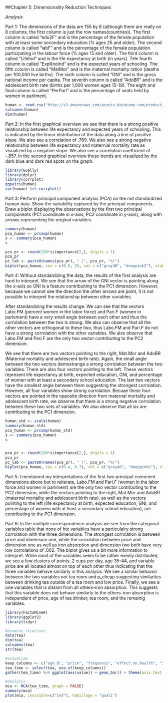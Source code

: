 ##Chapter 5: Dimensionality Reduction Techniques


*Analysis*


Part 1: 
The dimensions of the data are 155 by 8 (although there are really on 8 columns, the first column is just the row names(countries)). The first column is called "edu2F" and is the percentage of the female population with at least some secondary education	(% ages 25 and older). The second column is called "labF" and is the percentage of the female population participating in the labour force (% ages 15 and older). The third column is called "LifeInd" and is the life expectancy at birth (in years). THe fourth column is called "ExpKnoInd" and is the expected years of schooling. The fifth column is called "MatMor" and is the maternal mortality ration (deaths per 100,000 live births). The sixth column is called "GNI" and is the gross national income per capita. The seventh column is called "AdoBR" and is the adolescent birth rate (births per 1,000 women ages 15-19). The eigth and final column is called "PerParl" and is the percentage of seats held by women in parliment. 

```R
human <- read.csv("http://s3.amazonaws.com/assets.datacamp.com/production/course_2218/datasets/human2.txt", sep = ",", header = TRUE)
colnames(human)
dim(human)
```

Part 2:
In the first graphical overview we see that there is a strong positive relationship between life expectancy and expected years of schooling. This is indicated by the linear distribution of the data along a line of positive slope. We also see a correlation of .789. We also see a strong negative relationship between life expectancy and maternial mortality rate as visualized by a negative slope. We also see a correlation coefficient of -.857. In the second graphical overview these trends are visualized by the dark blue and dark red spots on the graph. 
```R
library(GGally)
library(dplyr)
library(corrplot)
ggpairs(human)
cor(human) %>% corrplot()
```

Part 3:
Perform principal component analysis (PCA) on the not standardized human data. Show the variability captured by the principal components. Draw a biplot displaying the observations by the first two principal components (PC1 coordinate in x-axis, PC2 coordinate in y-axis), along with arrows representing the original variables.

```R
summary(human)
pca_human <- prcomp(human)
s <- summary(pca_human)
s

pca_pr <- round(100*s$importance[2,], digits = 1) 
pca_pr
pc_lab <- paste0(names(pca_pr), " (", pca_pr, "%)")
biplot(pca_human, cex = c(0.5, 2), col = c("grey40", "deeppink2"), xlab = pc_lab[1], ylab = pc_lab[2])


```

Part 4: 
Without standardizing the data, the results of the first analysis are hard to interpret. We see that the arrow of the GNI vector is pointing along the x-axis so GNI is a feature contribuiting to the PC1 dimension. However, because we cannot see the direction the other arrows are point, it is not possible to interpret the relationship between other variables. 

After standardizing the results change. We can see that the vectors Labo.FM (percent women in the labor force) and Pari.F (women in parlement) have a very small angle between each other and thus the corrolation between the two is strong. We also can observe that all the other vectors are orthogonal to these two, thus Labo.FM and Pari.F do not have a strong corrolation with the other variables. We also observe that Labo.FM and Pari.F are the only two vector contributing to the PC2 dimension. 

We see that there are two vectors pointing to the right, Mat.Mor and AdoBR (Maternal mortality and adolescent birth rate). Again, the small angle between the two vectors demostrange a strong corrolation between the two variables. There are also four vectors pointing to the left. These vectors represent life expectancy at birth, expected education, GNI, and percentage of women with at least a secondary school education. The last two vectors have the smallest angle between them suggesting the strongest corrolation. However, all four variables show strong corrolation. Becuae these four vectors are pointed in the opposite direction from maternal mortality and adolescent birth rate, we observe that there is a strong negative corrolation between these two sets of variables. We also observe that all six are contributing to the PC1 dimension. 


```R
human_std <- scale(human)
summary(human_std)
pca_human <- prcomp(human_std)
s <- summary(pca_human)
s


pca_pr <- round(100*s$importance[2,], digits = 1) 
pca_pr
pc_lab <- paste0(names(pca_pr), " (", pca_pr, "%)")
biplot(pca_human, cex = c(0.4, 0.7), col = c("grey40", "deeppink2"), xlab = pc_lab[1], ylab = pc_lab[2])
```

Part 5:
I mentioned my interpretations of the first two principal comonent dimensions above but to reiterate, Labo.FM and Pari.F (women in the labor force and women in parliment) are the only two vector contributing to the PC2 dimension, while the vectors pointing to the right, Mat.Mor and AdoBR (maternal mortality and adolescent birth rate), as well as the vectors pointing to the left (life expectancy at birth, expected education, GNI, and percentage of women with at least a secondary school education), are contributing to the PC1 dimension. 



Part 6:
In the multiple correspondence analysis we see from the categorial variables table that none of hte variables have a particulalry strong corrolation with the three dimensions. The strongest corrolation is between price and dimension one, while the corrolation between price and dimension one as well as iron absorption and dimension two both have very low corrolations of .002. The biplot gives us a bit more information to interpret. While most of the variables seem to be rather evenly distributed, we see a few clusters of points. 2 cups per day, age 35-44, and variable price are all located almost on top of each other thus indicating that the three variables behave similarly in this analysis. We see a similar behavior between the two variables not tea room and p_cheap suggesting similarites between drinking tea outside of a tea room and low price. Finally, we see a one variables that is distant from all others--iron absorption. This suggests that this variable does not behave similarly to the others--iron absorption is independent of price, age of tea drinker, tea room, and the remainig variables.   

```R
library(FactoMineR)
library(ggplot2)
library(tidyr)

#examine structure
data(tea)
dim(tea)
colnames(tea)
str(tea)

#visualize
keep_columns <- c("age_Q", "price", "frequency", "effect.on.health", "iron.absorption", "tearoom")
tea_time <- select(tea, one_of(keep_columns))
gather(tea_time) %>% ggplot(aes(value)) + geom_bar() + theme(axis.text.x = element_text(angle = 45, hjust = 1, size = 8))+ facet_wrap("key", scales = "free") 

#analysis
mca <- MCA(tea_time, graph = FALSE)
summary(mca)
plot(mca, invisible=c("ind"), habillage = "quali")

```


